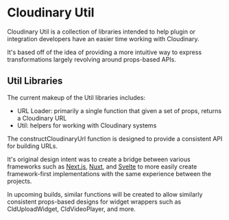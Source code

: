 # Cloudinary Util

Cloudinary Util is a collection of libraries intended to help plugin or integration developers have an easier time working with Cloudinary.

It's based off of the idea of providing a more intuitive way to express transformations largely revolving around props-based APIs.

## Util Libraries

The current makeup of the Util libraries includes:

- URL Loader: primarily a single function that given a set of props, returns a Cloudinary URL
- Util: helpers for working with Cloudinary systems

The constructCloudinaryUrl function is designed to provide a consistent API for building URLs.

It's original design intent was to create a bridge between various frameworks such
as [Next.js](https://next.cloudinary.dev/), [Nuxt](https://cloudinary.nuxtjs.org/),
and [Svelte](https://svelte.cloudinary.dev/) to more easily create framework-first implementations
with the same experience between the projects.

In upcoming builds, similar functions will be created to allow similarly consistent props-based
designs for widget wrappers such as CldUploadWidget, CldVideoPlayer, and more.
